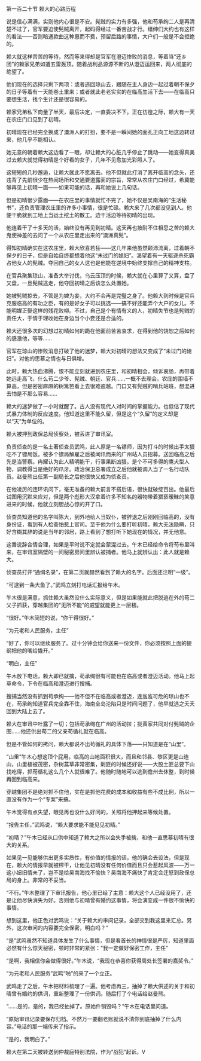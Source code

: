 

第一百二十节 赖大的心路历程

说是信心满满，实则他内心很是不安。髡贼的实力有多强，他和苟承绚二人是再清楚不过了，官军要迫使髡贼离开，起码得经过一番苦战才行。缙绅们大约也有这样的看法――否则暗通款曲这种惠而不费，预留后路的事情，大户们一般是不会拒绝的。

赖大就这样苦苦的等待，然而等来得却是官军在澄迈惨败的消息，等着当“还乡团”的赖家兄弟如遭五雷轰顶。随着战利品源源不断的从澄迈运回来，两人彻底的绝望了。

他们现在的选择只剩下两项：或者逃回琼山去，跟随在主人身边一起过着朝不保夕的日子等着有一天能卷土重来；或者就此老老实实的在临高生活下去――在临高只要想生活，找个生计还是很容易的。

赖家兄弟私下商量了半天，最后决定，一直委决不下。正在彷徨之际，赖大有一天在农庄门口见到了初晴。

初晴现在已经完全换成了澳洲人的打扮，要不是一瞬间她的面孔正向工地这边转过来，他几乎不能相认。

她无意的朝着赖大这边看了一眼，却让赖大的心脏几乎停止了跳动――她变得真美过去赖大就觉得初晴是个好看的女子，几年不见愈加光彩照人了。

这短短的几秒邂逅，让赖大就此不愿离去。他不但就此打消了离开临高的念头，还违背了先前很少在热闹场所和交通要道露面的宗旨，常常从农庄门口经过，希冀能够再见上初晴一面――如果可能的话，再和她说上几句话。

但是初晴很少露面――在农庄里的事情就忙不完了，她不仅是吴南海的“生活秘书”，还负责管理农庄里的许多小事情，很是忙碌。赖大来了几次都没见到人。他便干脆就到工地上当运土挖土的散工。边干活边等待初晴的出现。

他连着干了十多天的活，始终没有再见到初晴。这天再也按耐不住相思之苦的赖大鬼使神差的去问了一个从农庄里走出来的“澳洲真髡”。

得知初晴确实在这农庄里，赖大欣喜若狂――这几年来他虽然颠沛流离，过着朝不保夕的日子，但是自始自终都想着他这“未过门的媳妇”。渴望着有一天驱逐杀死霸占他女人的髡贼。夺回自己的女人这也是他能在逆境中始终支撑自己的精神支柱。

在官兵聚集琼山，准备大举讨伐，乌云压顶的时候，赖大就在心里算了又算，盘了又盘，一旦髡贼逃走，他夺回初晴之后该怎么处置她。

她被髡贼掠去，不管是为婢为妾，大约不会再是完璧之身了。他赖大到时候是官兵克服临高的有功之臣，有的是好女子可以挑选――搞不好还能弄个大户的女儿。不能明媒正娶这样的残花败柳。不过，自己是个有情有义的人，初晴失节也是髡贼的责任大，于情于理收她在身边当个小妾还是合适的。

赖大还很多次的幻想过初晴如何的跪在他面前苦苦哀求，在得到他的饶恕之后如何的感激他，等等……

官军在琼山的惨败消息打破了他的迷梦，赖大对初晴的想法又变成了“未过门的媳妇”。对他的思慕之情也与日俱增。

此时，赖大热血沸腾，恨不能立刻就进到农庄里，和初晴相会，倾诉衷肠，再带着她远走高飞，什么苟二少爷、髡贼、朝廷、官兵……一概不去理会。农庄的围墙不算高，但是密密麻麻的树篱笆看上去很难逾越。门口又有髡贼的哨兵站班，想混进去怕是不那么容易……

赖大的迷梦做了一小时就醒了。古人没有现代人对时间的掌握能力。也低估了现代式暴力体制的反应速度。他知道这里不能久留，但是这个“久留”的定义却是以“天”为单位的。

赖大被押到政保总局侦察处，被丢进了审讯室。

负责侦查的是一名土著侦查员武鸣，此人原是一名镖师，因为打斗的时候出手太狠吃不了镖局饭。被多个镖局解雇之后被闻讯而来的广州站人员招募。送回临高之后先是当警察。冉耀认为此人精明能干，行事果断凶狠。是个不可多得的鹰犬型人物，调教得当是绝好的爪牙。政治保卫总署成立之后他就被调入当了一名行动队员。赵曼熊出任第一副局长之后他很快又成为侦查员。

在他凌厉的连环讯问下，毫无准备的赖大前言不搭后语，很快就破绽百出。他最后试图用沉默来应对，但是两个彪形大汉拿着许多不知名的器物带着猥亵暧昧的笑意进来的时候，他就立刻胆战心惊的开了口。

侦查员知道他的名字叫陈大，到外地给人当奴仆，被辞退之后刚刚回临高的，没有身份证，看到有人检查怕惹上官司。至于他为什么要打听初晴，赖大无法隐瞒，只好含糊其辞的说是当年的邻居，路上看到了想打听下她现在的情况，并无他意。

这番说辞合情合理，如果是平时说不定就会蒙混过去。午木已经给命令将苟布里叫来，在审讯室隔壁的一间秘密房间里辨认被捕者。他马上就辨认出：此人就是赖大。

侦查员打开“通缉名录”，在第二页就赫然看到了赖大的名字。后面还注明“一级”。

“可逮到一条大鱼了。”武鸣立刻打电话汇报给午木。

午木很是满意，抓住赖大虽然没什么实际意义，但是如果能就此把脱逃在外的苟二父子抓获，穿越集团的“无所不能”的威望就能更上一层楼。

“很好。”午木简短的说，“你干得很好。”

“为元老和人民服务，主任”

“好了，你可以继续服务了。过十分钟会给你送来一份文件，你必须按照上面的提纲把他的嘴给撬开。”

“明白，主任”

午木放下电话，赖大即已就擒，苟承绚很有可能也在临高或者澄迈活动。他马上起草命令，下令在临高和澄迈进行搜捕。

搜捕当然没有抓到苟承绚――他不但不在临高或者澄迈，连岌岌可危的琼山也不在，苟承绚知道官兵完全靠不住，海南全岛沦陷只是时间问题了，他早就逃之夭夭回到大陆上去了。

赖大在审讯中吐露了一切；包括苟承绚在广州的活动拉；拢黄家共同对付髡贼的企图……他还供出苟二的父亲苟循礼就在临高。

但是不管如何的拷问，赖大都说不出苟循礼的具体下落――只知道是在“山里”。

“山里”午木心想这顶个屁用。临高的山地面积很大，而且和邻县、黎区更是山连山，山里植被茂密，杂树蒿草非常密集，剿匪的时候还好说――大股土匪总要下山找吃得，抓苟循礼这么几个人就很难了。他随时随地可以逃到儋州去休整，到时候再回到临高来。

穿越集团不是绝对抓不住他，实在是抓他花费的成本和收益有些不成比例，所以一直没有作为一个“专案”来搞。

午木觉得有点失望，眼见再也没什么好问的，关照将他押起来等候处置。

“报告主任，”武鸣说，“赖大要求能不能见见初晴。”

“初晴？”午木已经从口供中知道了赖大之所以会失手被擒，和他一直思慕初晴有很大的关系。

如果见一见能够供出更多实质性，有价值的情报的话，他的确会去设法，但是现在，赖大的情报早就被榨干，让他见初晴没有任何价值而且只会惹起风波――万一这小妞旧情未了，岂不是给吴南海找不愉快？吴南海不痛快了肯定会迁怒到政保总局的身上。非常的不妥当。

“不行。”午木整理了下审讯报告，他心里已经了主意：赖大这个人已经没用了，还是让他尽快消失为好。否则他与初晴曾有婚约这事情，将会演变成一件很不愉快的事情。

想到这里，他正色对武鸣说：“关于赖大的审问记录，全部交到我这里来汇总。另外，这次审问的内容要完全保密，明白吗？”

“是”武鸣虽然不知道具体发生了什么事情，但是看首长的神情很是严厉，知道里面必然有什么惊天秘密，顿时非常的紧张：“我一定做好保密工作，主任”

“是啊，我相信你会做得很好。”午木说，“我现在恭喜你获得周处长签署的嘉奖令。”

“为元老和人民服务”武鸣“啪”的来了一个立正。

武鸣走了之后，午木把材料梳理了一遍。他考虑再三，抽掉了赖大供述的关于和初晴曾有婚约的供词，重新整理了一份供词。随后打了个电话给赵曼熊。

“……是的，是的，我已经抽掉了。原始件销毁吗？”午木在电话里问道。

“原始审讯记录要保存归档。不然万一要翻老账就说不清你到底抽掉了什么内容。”电话的那一端传来了指示。

“是的，我明白了。”

赖大在第二天被转送到仲裁庭特别法院，作为“战犯”起诉。V

